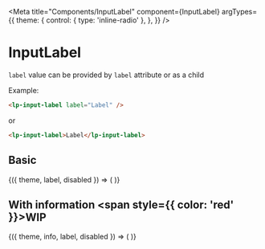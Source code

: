 


<Meta
  title="Components/InputLabel"
  component={InputLabel}
  argTypes={{
    theme: {
      control: { type: 'inline-radio' },
    },
  }}
/>

# InputLabel

<ArgsTable of={InputLabel} />

`label` value can be provided by `label` attribute or as a child

Example:
```html
<lp-input-label label="Label" />
```
or
```html
<lp-input-label>Label</lp-input-label>
```

## Basic

<Canvas>
  <Story
    name="Basic"
    args={{
      theme: 'dark',
      label: 'Label',
      disabled: false,
    }}
    argTypes={{
      info: {
        table: { disable: true },
      },
    }}
  >
    {({ theme, label, disabled }) => (
      <lp-input-label
        theme={theme === 'dark' ? undefined : theme}
        label={label}
        disabled={disabled === false ? undefined : disabled}
      />
    )}
  </Story>
</Canvas>

## With information <span style={{ color: 'red' }}>WIP</span>

<Canvas withSource={SourceState.OPEN}>
  <Story
    name="With information"
    args={{
      theme: 'dark',
      info: 'Information',
      label: 'Label',
      disabled: false,
    }}
  >
    {({ theme, info, label, disabled }) => (
      <lp-input-label
        theme={theme === 'dark' ? undefined : theme}
        info={info}
        label={label}
        disabled={disabled === false ? undefined : disabled}
      />
    )}
  </Story>
</Canvas>
